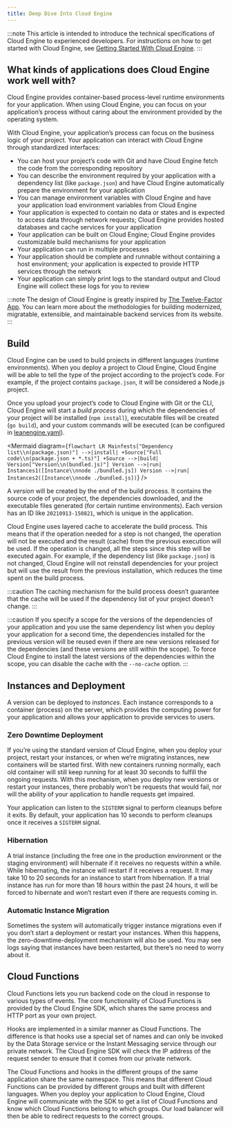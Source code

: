 ```yaml
---
title: Deep Dive Into Cloud Engine
---
```



:::note
This article is intended to introduce the technical specifications of Cloud Engine to experienced developers. For instructions on how to get started with Cloud Engine, see [Getting Started With Cloud Engine](/sdk/engine/deploy/getting-started).
:::

## What kinds of applications does Cloud Engine work well with?

Cloud Engine provides container-based process-level runtime environments for your application. When using Cloud Engine, you can focus on your application’s process without caring about the environment provided by the operating system.

With Cloud Engine, your application’s process can focus on the business logic of your project. Your application can interact with Cloud Engine through standardized interfaces:

- You can host your project’s code with Git and have Cloud Engine fetch the code from the corresponding repository
- You can describe the environment required by your application with a dependency list (like `package.json`) and have Cloud Engine automatically prepare the environment for your application
- You can manage environment variables with Cloud Engine and have your application load environment variables from Cloud Engine
- Your application is expected to contain no data or states and is expected to access data through network requests; Cloud Engine provides hosted databases and cache services for your application
- Your application can be built on Cloud Engine; Cloud Engine provides customizable build mechanisms for your application
- Your application can run in multiple processes
- Your application should be complete and runnable without containing a host environment; your application is expected to provide HTTP services through the network
- Your application can simply print logs to the standard output and Cloud Engine will collect these logs for you to review

:::note
The design of Cloud Engine is greatly inspired by [The Twelve-Factor App](https://12factor.net/). You can learn more about the methodologies for building modernized, migratable, extensible, and maintainable backend services from its website.
:::

## Build

Cloud Engine can be used to build projects in different languages (runtime environments). When you deploy a project to Cloud Engine, Cloud Engine will be able to tell the type of the project according to the project’s code. For example, if the project contains `package.json`, it will be considered a Node.js project.

Once you upload your project’s code to Cloud Engine with Git or the CLI, Cloud Engine will start a _build process_ during which the dependencies of your project will be installed (`npm install`), executable files will be created (`go build`), and your custom commands will be executed (can be configured in [leanengine.yaml](/sdk/engine/deep-dive/leanengine-yaml)).

<Mermaid
  diagram={`
flowchart LR
    Mainfests["Dependency list\\n(package.json)"] -->|install| +Source["Full code\\n(package.json + *.ts)"]
    +Source -->|build| Version["Version\\n(bundled.js)"]
    Version -->|run| Instances1([Instance\\nnode ./bundled.js])
    Version -->|run| Instances2([Instance\\nnode ./bundled.js])
`}
/>

A _version_ will be created by the end of the build process. It contains the source code of your project, the dependencies downloaded, and the executable files generated (for certain runtime environments). Each version has an ID like `20210913-150821`, which is unique in the application.

Cloud Engine uses layered cache to accelerate the build process. This means that if the operation needed for a step is not changed, the operation will not be executed and the result (cache) from the previous execution will be used. If the operation is changed, all the steps since this step will be executed again. For example, if the dependency list (like `package.json`) is not changed, Cloud Engine will not reinstall dependencies for your project but will use the result from the previous installation, which reduces the time spent on the build process.

:::caution
The caching mechanism for the build process doesn’t guarantee that the cache will be used if the dependency list of your project doesn’t change.
:::

:::caution
If you specify a scope for the versions of the dependencies of your application and you use the same dependency list when you deploy your application for a second time, the dependencies installed for the previous version will be reused even if there are new versions released for the dependencies (and these versions are still within the scope).
To force Cloud Engine to install the latest versions of the dependencies within the scope, you can disable the cache with the `--no-cache` option.
:::

## Instances and Deployment

A version can be deployed to _instances_. Each instance corresponds to a container (process) on the server, which provides the computing power for your application and allows your application to provide services to users.

### Zero Downtime Deployment

If you’re using the standard version of Cloud Engine, when you deploy your project, restart your instances, or when we’re migrating instances, new containers will be started first. With new containers running normally, each old container will still keep running for at least 30 seconds to fulfill the ongoing requests. With this mechanism, when you deploy new versions or restart your instances, there probably won’t be requests that would fail, nor will the ability of your application to handle requests get impaired.

Your application can listen to the `SIGTERM` signal to perform cleanups before it exits. By default, your application has 10 seconds to perform cleanups once it receives a `SIGTERM` signal.

### Hibernation

A trial instance (including the free one in the production environment or the staging environment) will hibernate if it receives no requests within a while. While hibernating, the instance will restart if it receives a request. It may take 10 to 20 seconds for an instance to start from hibernation. If a trial instance has run for more than 18 hours within the past 24 hours, it will be forced to hibernate and won’t restart even if there are requests coming in.

### Automatic Instance Migration

Sometimes the system will automatically trigger instance migrations even if you don’t start a deployment or restart your instances. When this happens, the zero-downtime-deployment mechanism will also be used. You may see logs saying that instances have been restarted, but there’s no need to worry about it.

## Cloud Functions

Cloud Functions lets you run backend code on the cloud in response to various types of events. The core functionality of Cloud Functions is provided by the Cloud Engine SDK, which shares the same process and HTTP port as your own project.

Hooks are implemented in a similar manner as Cloud Functions. The difference is that hooks use a special set of names and can only be invoked by the Data Storage service or the Instant Messaging service through our private network. The Cloud Engine SDK will check the IP address of the request sender to ensure that it comes from our private network.

The Cloud Functions and hooks in the different groups of the same application share the same namespace. This means that different Cloud Functions can be provided by different groups and built with different languages. When you deploy your application to Cloud Engine, Cloud Engine will communicate with the SDK to get a list of Cloud Functions and know which Cloud Functions belong to which groups. Our load balancer will then be able to redirect requests to the correct groups.
